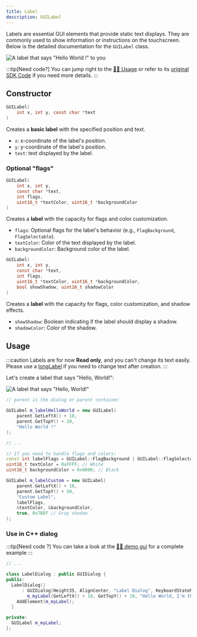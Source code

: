 ```yaml
---
title: Label
description: GUILabel
---
```


Labels are essential GUI elements that provide static text displays. They are commonly used to show information or instructions on the touchscreen. Below is the detailed documentation for the `GUILabel` class.


![A label that says "Hello World !" to you](/wiki/img/gui/label.png)


:::tip[Need code?]
You can jump right to the [👨‍💻 Usage](#usage) or refer to its [original SDK Code](https://github.com/SnailMath/hollyhock-2/blob/master/sdk/include/sdk/os/gui/label.hpp) if you need more details.
:::

## Constructor

```c
GUILabel(
    int x, int y, const char *text
)
```

Creates a **basic label** with the specified position and text.

- `x`: x-coordinate of the label's position.
- `y`: y-coordinate of the label's position.
- `text`: text displayed by the label.

### Optional "flags"

```c
GUILabel(
    int x, int y,
    const char *text,
    int flags,
    uint16_t *textColor, uint16_t *backgroundColor
)
```

Creates a **label** with the capacity for flags and color customization.

- `flags`: Optional flags for the label's behavior (e.g., `FlagBackground`, `FlagSelectable`).
- `textColor`: Color of the text displayed by the label.
- `backgroundColor`: Background color of the label.

```c
GUILabel(
    int x, int y,
    const char *text,
    int flags,
    uint16_t *textColor, uint16_t *backgroundColor,
    bool showShadow, uint16_t shadowColor
)
```

Creates a **label** with the capacity for flags, color customization, and shadow effects.

- `showShadow`: Boolean indicating if the label should display a shadow.
- `shadowColor`: Color of the shadow.

## Usage

:::caution
Labels are for now **Read only**, and you can't change its text easily. Please use a [longLabel](../longlabel/) if you need to change text after creation.
:::

Let's create a label that says "Hello, World!":

![A label that says "Hello, World!"](/wiki/img/gui/label.png)

```c++
// parent is the dialog or parent container

GUILabel m_labelHelloWorld = new GUILabel(
    parent.GetLeftX() + 10,
    parent.GetTopY() + 20,
    "Hello World !"
);

// ...

// If you need to handle flags and colors:
const int labelFlags = GUILabel::FlagBackground | GUILabel::FlagSelectable;
uint16_t textColor = 0xFFFF; // White
uint16_t backgroundColor = 0x0000; // Black

GUILabel m_labelCustom = new GUILabel(
    parent.GetLeftX() + 10,
    parent.GetTopY() + 50,
    "Custom Label",
    labelFlags,
    &textColor, &backgroundColor,
    true, 0x7BEF // Gray shadow
);
```

### Use in C++ dialog

:::tip[Need code ?]
You can take a look at the [👨‍💻 demo gui](https://github.com/SnailMath/hollyhock-2/blob/04a4c086e1145a89d79dfe65158558398da6d8b1/demos/demo_gui/main.cpp#L21) for a complete example
:::

```c++
// ...

class LabelDialog : public GUIDialog {
public:
  LabelDialog()
      : GUIDialog(Height35, AlignCenter, "Label Dialog", KeyboardStateNone),
        m_myLabel(GetLeftX() + 10, GetTopY() + 10, "Hello World, I'm the label text c(^w^c ) !") {
    AddElement(m_myLabel);
  }

private:
  GUILabel m_myLabel;
};
```